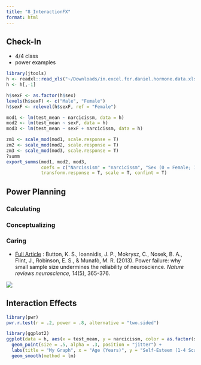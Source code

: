 ```yaml
---
title: "8_InteractionFX"
format: html
---
```


## Check-In

-   4/4 class
-   power examples

```r
library(jtools)
h <- readxl::read_xls("~/Downloads/in.excel.for.daniel.hormone.data.xls")
h <- h[,-1]

h$sexF <- as.factor(h$sex)
levels(h$sexF) <- c("Male", "Female")
h$sexF <- relevel(h$sexF, ref = "Female")

mod1 <- lm(test_mean ~ narcicissm, data = h)
mod2 <- lm(test_mean ~ sexF, data = h)
mod3 <- lm(test_mean ~ sexF + narcicissm, data = h)

zm1 <- scale_mod(mod1, scale.response = T)
zm2 <- scale_mod(mod2, scale.response = T)
zm3 <- scale_mod(mod3, scale.response = T)
?summ
export_summs(mod1, mod2, mod3, 
             coefs = c("Narcissism" = "narcicissm", "Sex (0 = Female; 1 = Male)" = "sexFMale"),
             transform.response = T, scale = T, confint = T)
```

## Power Planning

### Calculating

### Conceptualizing

### Caring

-   [Full Article](https://www.nature.com/articles/nrn3475.pdf) : Button, K. S., Ioannidis, J. P., Mokrysz, C., Nosek, B. A., Flint, J., Robinson, E. S., & Munafò, M. R. (2013). Power failure: why small sample size undermines the reliability of neuroscience. *Nature reviews neuroscience*, *14*(5), 365-376.

![](images/clipboard-2486903501.png)

## Interaction Effects

```r
library(pwr)
pwr.r.test(r = .2, power = .8, alternative = "two.sided")

```

```r
library(ggplot2)
ggplot(data = h, aes(x = test_mean, y = narcicissm, color = as.factor(sex))) + 
  geom_point(size = .5, alpha = .3, position = "jitter") + 
  labs(title = "My Graph", x = "Age (Years)", y = "Self-Esteem (1-4 Scale)") + 
  geom_smooth(method = lm)
```
